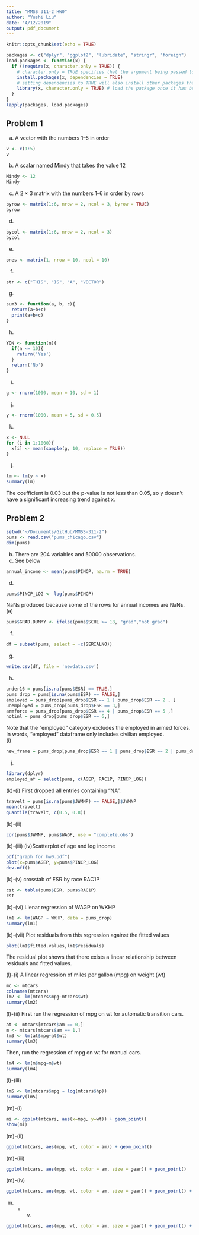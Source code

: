 ```yaml
---
title: "MMSS 311-2 HW0"
author: "Yushi Liu"
date: "4/12/2019"
output: pdf_document
---
```


```r
knitr::opts_chunk$set(echo = TRUE)
```
```r
packages <- c("dplyr", "ggplot2", "lubridate", "stringr", "foreign")
load.packages <- function(x) {
  if (!require(x, character.only = TRUE)) {
    # character.only = TRUE specifies that the argument being passed to the function is in character type
    install.packages(x, dependencies = TRUE)
    # setting dependencies to TRUE will also install other packages that are necessary
    library(x, character.only = TRUE) # load the package once it has been installed
  }
}
lapply(packages, load.packages)
```

## Problem 1
(a) A vector with the numbers 1–5 in order

```r
v <- c(1:5)
v
```
(b) A scalar named Mindy that takes the value 12
```r
Mindy <- 12
Mindy
```
(c) A 2 × 3 matrix with the numbers 1–6 in order by rows
```r
byrow <- matrix(1:6, nrow = 2, ncol = 3, byrow = TRUE)
byrow
```
(d)
```r
bycol <- matrix(1:6, nrow = 2, ncol = 3)
bycol
```
(e)
```r
ones <- matrix(1, nrow = 10, ncol = 10)
```
(f)
```r
str <- c("THIS", "IS", "A", "VECTOR")

```
(g)
```r
sum3 <- function(a, b, c){
  return(a+b+c)
  print(a+b+c)
}
```
(h)
```r
YON <- function(n){
  if(n <= 10){
    return('Yes')
  }
  return('No')
}
```
(i)
```r
g <- rnorm(1000, mean = 10, sd = 1)

```
(j)
```r
y <- rnorm(1000, mean = 5, sd = 0.5)

```
(k) 
```r
x <- NULL
for (i in 1:1000){
  x[i] <- mean(sample(g, 10, replace = TRUE))
}
```
(j)
```r
lm <- lm(y ~ x)
summary(lm)
```
The coefficient is 0.03 but the p-value is not less than 0.05, so y doesn't have a significant increasing trend against x. 

## Problem 2
```r
setwd("~/Documents/GitHub/MMSS-311-2")
pums <- read.csv("pums_chicago.csv")
dim(pums)
```
(b) There are 204 variables and 50000 observations.
(c) See below
```r
annual_income <- mean(pums$PINCP, na.rm = TRUE)
```
(d)
```r
pums$PINCP_LOG <- log(pums$PINCP)
```
NaNs produced because some of the rows for annual incomes are NaNs. 
(e)
```r
pums$GRAD.DUMMY <- ifelse(pums$SCHL >= 18, "grad","not grad")
```
(f)
```r
df = subset(pums, select = -c(SERIALNO))
```
(g)
```r
write.csv(df, file = 'newdata.csv')
```
(h)
```r
under16 = pums[is.na(pums$ESR) == TRUE,]
pums_drop = pums[is.na(pums$ESR) == FALSE,]
employed = pums_drop[pums_drop$ESR == 1 | pums_drop$ESR == 2 , ]
unemployed = pums_drop[pums_drop$ESR == 3,]
armforce = pums_drop[pums_drop$ESR == 4 | pums_drop$ESR == 5 ,]
notinl = pums_drop[pums_drop$ESR == 6,]

```
Note that the "employed" category excludes the employed in armed forces. In words, "employed" dataframe only includes civilian employed. 
<br>
(i)
```r
new_frame = pums_drop[pums_drop$ESR == 1 | pums_drop$ESR == 2 | pums_drop$ESR == 4 | pums_drop$ESR == 5, ]
```
(j)
```r
library(dplyr)
employed_af = select(pums, c(AGEP, RAC1P, PINCP_LOG))
```
(k)-(i) First dropped all entries containing "NA".
```r
travelt = pums[is.na(pums$JWMNP) == FALSE,]$JWMNP
mean(travelt)
quantile(travelt, c(0.5, 0.8))


```
(k)-(ii)
```r
cor(pums$JWMNP, pums$WAGP, use = "complete.obs")
```
(k)-(iii) (iv)Scatterplot of age and log income
```r
pdf("graph for hw0.pdf")
plot(x=pums$AGEP, y=pums$PINCP_LOG)
dev.off()
```
(k)-(v) crosstab of ESR by race RAC1P
```r
cst <- table(pums$ESR, pums$RAC1P)
cst
```

(k)-(vi) Lienar regression of WAGP on WKHP
```r
lm1 <- lm(WAGP ~ WKHP, data = pums_drop)
summary(lm1)
```

(k)-(vii) Plot residuals from this regression against the fitted values
```r
plot(lm1$fitted.values,lm1$residuals)
```
The residual plot shows that there exists a linear relationship between residuals and fitted values. 

(l)-(i) A linear regression of miles per gallon (mpg) on weight (wt)
```r
mc <- mtcars
colnames(mtcars)
lm2 <- lm(mtcars$mpg~mtcars$wt)
summary(lm2)
```
(l)-(ii) First run the regression of mpg on wt for automatic transition cars. 
```r
at <- mtcars[mtcars$am == 0,]
m <- mtcars[mtcars$am == 1,]
lm3 <- lm(at$mpg~at$wt)
summary(lm3)
```
Then, run the regression of mpg on wt for manual cars.
```r
lm4 <- lm(m$mpg~m$wt)
summary(lm4)
```

(l)-(iii)
```r
lm5 <- lm(mtcars$mpg ~ log(mtcars$hp))
summary(lm5)
```
(m)-(i)
```r
mi <- ggplot(mtcars, aes(x=mpg, y=wt)) + geom_point()
show(mi)
```

(m)-(ii)
```r
ggplot(mtcars, aes(mpg, wt, color = am)) + geom_point()
```

(m)-(iii)
```r
ggplot(mtcars, aes(mpg, wt, color = am, size = gear)) + geom_point()
```

(m)-(iv)
```r
ggplot(mtcars, aes(mpg, wt, color = am, size = gear)) + geom_point() + labs(x = "Miles per gallon", y = "Weight")
```
(m) - (v)
```r
ggplot(mtcars, aes(mpg, wt, color = am, size = gear)) + geom_point() + labs(x = "Miles per gallon", y = "Weight") + theme(panel.background = element_rect(fill = "lightyellow"))
```

